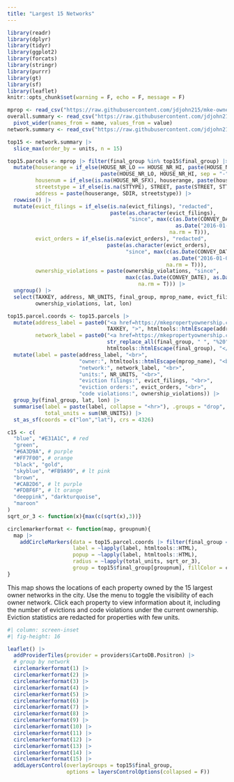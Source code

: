 ```yaml
---
title: "Largest 15 Networks"
---
```


```r
library(readr)
library(dplyr)
library(tidyr)
library(ggplot2)
library(forcats)
library(stringr)
library(purrr)
library(gt)
library(sf)
library(leaflet)
knitr::opts_chunk$set(warning = F, echo = F, message = F)

mprop <- read_csv("https://raw.githubusercontent.com/jdjohn215/mke-owner-networks/main/data/LandlordProperties-with-OwnerNetworks.csv")
overall.summary <- read_csv("https://raw.githubusercontent.com/jdjohn215/mke-owner-networks/main/data/overall-summary-stats.csv") |>
  pivot_wider(names_from = name, values_from = value)
network.summary <- read_csv("https://raw.githubusercontent.com/jdjohn215/mke-owner-networks/main/data/Landlord-network-summary-statistics.csv")

top15 <- network.summary |> 
  slice_max(order_by = units, n = 15)

top15.parcels <- mprop |> filter(final_group %in% top15$final_group) |>
  mutate(houserange = if_else(HOUSE_NR_LO == HOUSE_NR_HI, paste(HOUSE_NR_LO), 
                              paste(HOUSE_NR_LO, HOUSE_NR_HI, sep = "-")),
         housenum = if_else(is.na(HOUSE_NR_SFX), houserange, paste(houserange, HOUSE_NR_SFX)),
         streetstype = if_else(is.na(STTYPE), STREET, paste(STREET, STTYPE)),
         address = paste(houserange, SDIR, streetstype)) |>
  rowwise() |>
  mutate(evict_filings = if_else(is.na(evict_filings), "redacted", 
                                 paste(as.character(evict_filings),
                                       "since", max(c(as.Date(CONVEY_DATE),
                                                      as.Date("2016-01-01")),
                                                    na.rm = T))),
         evict_orders = if_else(is.na(evict_orders), "redacted", 
                                paste(as.character(evict_orders),
                                      "since", max(c(as.Date(CONVEY_DATE),
                                                     as.Date("2016-01-01")),
                                                   na.rm = T))),
         ownership_violations = paste(ownership_violations, "since",
                                      max(c(as.Date(CONVEY_DATE), as.Date("2017-01-01")),
                                          na.rm = T))) |>
  ungroup() |>
  select(TAXKEY, address, NR_UNITS, final_group, mprop_name, evict_filings, evict_orders,
         ownership_violations, lat, lon)

top15.parcel.coords <- top15.parcels |>
  mutate(address_label = paste0("<a href=https://mkepropertyownership.com/properties/",
                                TAXKEY, ">", htmltools::htmlEscape(address), "</a>"),
         network_label = paste0("<a href=https://mkepropertyownership.com/owner_groups/",
                                str_replace_all(final_group, " ", "%20"), ">",
                                htmltools::htmlEscape(final_group), "</a>")) |>
  mutate(label = paste(address_label, "<br>",
                       "owner:", htmltools::htmlEscape(mprop_name), "<br>",
                       "network:", network_label, "<br>",
                       "units:", NR_UNITS, "<br>",
                       "eviction filings:", evict_filings, "<br>",
                       "eviction orders:", evict_orders, "<br>",
                       "code violations:", ownership_violations)) |>
  group_by(final_group, lat, lon) |>
  summarise(label = paste(label, collapse = "<hr>"), .groups = "drop",
            total_units = sum(NR_UNITS)) |>
  st_as_sf(coords = c("lon","lat"), crs = 4326)

c15 <- c(
  "blue", "#E31A1C", # red
  "green",
  "#6A3D9A", # purple
  "#FF7F00", # orange
  "black", "gold",
  "skyblue", "#FB9A99", # lt pink
  "brown",
  "#CAB2D6", # lt purple
  "#FDBF6F", # lt orange
  "deeppink", "darkturquoise",
  "maroon"
)
sqrt_or_3 <- function(x){max(c(sqrt(x),3))}

circlemarkerformat <- function(map, groupnum){
  map |>
    addCircleMarkers(data = top15.parcel.coords |> filter(final_group == top15$final_group[groupnum]),
                     label = ~lapply(label, htmltools::HTML),
                     popup = ~lapply(label, htmltools::HTML),
                     radius = ~lapply(total_units, sqrt_or_3),
                     group = top15$final_group[groupnum], fillColor = c15[groupnum], color = c15[groupnum])
}
```

This map shows the locations of each property owned by the 15 largest owner networks in the city. Use the menu to toggle the visibility of each owner network. Click each property to view information about it, including the number of evictions and code violations under the current ownership. Eviction statistics are redacted for properties with few units.

```r
#| column: screen-inset
#| fig-height: 16

leaflet() |>
  addProviderTiles(provider = providers$CartoDB.Positron) |>
  # group by network
  circlemarkerformat(1) |>
  circlemarkerformat(2) |>
  circlemarkerformat(3) |>
  circlemarkerformat(4) |>
  circlemarkerformat(5) |>
  circlemarkerformat(6) |>
  circlemarkerformat(7) |>
  circlemarkerformat(8) |>
  circlemarkerformat(9) |>
  circlemarkerformat(10) |>
  circlemarkerformat(11) |>
  circlemarkerformat(12) |>
  circlemarkerformat(13) |>
  circlemarkerformat(14) |>
  circlemarkerformat(15) |>
  addLayersControl(overlayGroups = top15$final_group,
                   options = layersControlOptions(collapsed = F))
```
